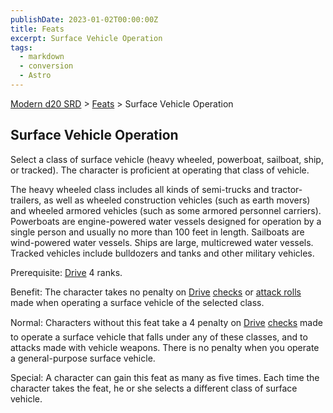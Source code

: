 ```yaml
---
publishDate: 2023-01-02T00:00:00Z
title: Feats
excerpt: Surface Vehicle Operation
tags:
  - markdown
  - conversion
  - Astro
---
```


[Modern d20 SRD](/#modernD20) > [Feats](modern-d20-srd-feats-index) > Surface Vehicle Operation

## Surface Vehicle Operation

Select a class of surface vehicle (heavy wheeled, powerboat, sailboat, ship, or tracked). The character is proficient at operating that class of vehicle.

The heavy wheeled class includes all kinds of semi-trucks and tractor-trailers, as well as wheeled construction vehicles (such as earth movers) and wheeled armored vehicles (such as some armored personnel carriers). Powerboats are engine-powered water vessels designed for operation by a single person and usually no more than 100 feet in length. Sailboats are wind-powered water vessels. Ships are large, multicrewed water vessels. Tracked vehicles include bulldozers and tanks and other military vehicles.

Prerequisite: [Drive](modern-d20-srd-skills-drive) 4 ranks.

Benefit: The character takes no penalty on [Drive](modern-d20-srd-skills-drive) [checks](modern-d20-srd-skills-skill-basics-php#skill-check-index) or [attack rolls](modern-d20-srd-combat-attack-roll) made when operating a surface vehicle of the selected class.

Normal: Characters without this feat take a 4 penalty on [Drive](modern-d20-srd-skills-drive) [checks](modern-d20-srd-skills-skill-basics-php#skill-check-index) made to operate a surface vehicle that falls under any of these classes, and to attacks made with vehicle weapons. There is no penalty when you operate a general-purpose surface vehicle.

Special: A character can gain this feat as many as five times. Each time the character takes the feat, he or she selects a different class of surface vehicle.
